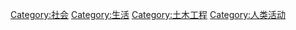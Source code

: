 {{Catnav|頁面分類|社会}}

{{Catmore}}
{{Commonscat|Transport}}

[[Category:社会|Category:社会]]
[[Category:生活|Category:生活]]
[[Category:土木工程|Category:土木工程]]
[[Category:人类活动|Category:人类活动]]
